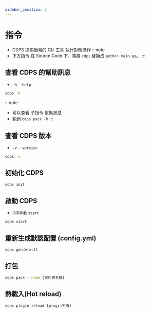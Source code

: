```yaml
---
sidebar_position: 3
---
```


# 指令
- CDPS 提供簡易的 CLI 工具 執行對應操作
:::note
- 下方指令 在 Source Code 下，需將 `cdps` 替換成 `python main.py`。
:::

## 查看 CDPS 的幫助訊息
- `-h` `--help`
```bash
cdps -h
```
:::note
- 可以查看 子指令 幫助訊息
- 範例 `cdps pack -h`
:::

## 查看 CDPS 版本
- `-v` `--version`
```bash
cdps -v
```

## 初始化 CDPS
```bash
cdps init
```

## 啟動 CDPS
- `不帶參數` `start`
```bash
cdps start
```

## 重新生成默認配置 (config.yml)
```bash
cdps gendefault
```

## 打包
```bash
cdps pack --name {資料夾名稱}
```

## 熱載入(Hot reload)
```bash
cdps plugin reload {plugin名稱}
```